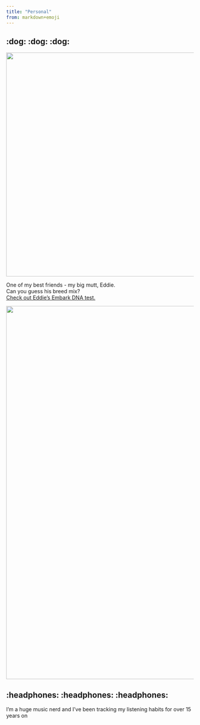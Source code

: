 ```yaml
---
title: "Personal"
from: markdown+emoji
---
```


## :dog: :dog: :dog:

::: {layout-ncol=2 layout-valign="center"}
![](assets/personal/Caleb and Eddie.jpg){width="600px" fig-align="left"}

One of my best friends - my big mutt, Eddie.<br/>
Can you guess his breed mix?<br/>
[Check out Eddie's Embark DNA test.](https://my.embarkvet.com/dog/eddiek)
:::

![](assets/personal/Eddie 1.jpg){width="1000px" fig-align="left"}

## :headphones: :headphones: :headphones:

I'm a huge music nerd and I've been tracking my listening habits for over 15 years on&nbsp;&nbsp;[![](assets/personal/lastfmlogo.png){height="13px" fig-align="center"}](https://www.last.fm/user/flapjackfever)